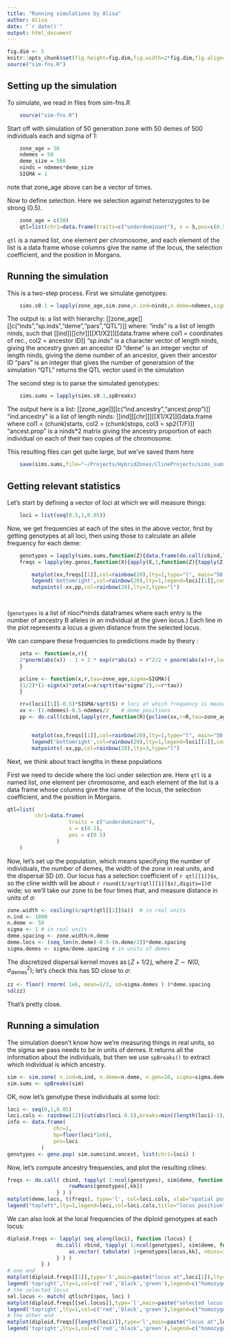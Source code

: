 ```yaml
---
title: "Running simulations by Alisa"
author: Alisa
date: "`r date()`"
output: html_document
---
```


```r
fig.dim <- 5
knitr::opts_chunk$set(fig.height=fig.dim,fig.width=2*fig.dim,fig.align='center')
source("sim-fns.R")
```

Setting up the simulation
-------------------------
To simulate, we read in files from sim-fns.R
```r
	source("sim-fns.R")
```

Start off with simulation of 50 generation zone with 50 demes of 500 individuals each and sigma of 1:
```r
	zone_age = 50
	ndemes = 50
	deme_size = 500
	ninds = ndemes*deme_size
	SIGMA = 1
```
note that zone_age above can be a vector of times.

Now to define selection. Here we selection against heterozygotes to be strong (0.5).
```r
	zone_age = c(50)
	qtl=list(chr1=data.frame(traits=c("underdominant"), s = S,pos=c(0.5)))
```
`qtl` is a named list, one element per chromosome,
and each element of the list is a data frame
whose columns give the name of the locus,
the selection coefficient,
and the position in Morgans.

Running the simulation
-------------------------

This is a two-step process. First we simulate genotypes:
```r
	sims.s0.1 = lapply(zone_age,sim.zone,n.ind=ninds,n.deme=ndemes,sigma=SIGMA)
```
The output is: a list with hierarchy: [[zone_age]][[c("inds","sp.inds","deme","pars","QTL")]]
	where:
		"inds" is a list of length ninds, such that [[ind]][[chr]][[X1/X2]][[data.frame where col1 = coordinates of rec., col2 = ancestor ID]]
		"sp.inds" is a character vector of length ninds, giving the ancestry given an ancestor ID
		"deme" is an integer vector of length ninds, giving the deme number of an ancestor, given their ancestor ID
		"pars" is an integer that gives the number of generatsion of the simulation
		"QTL" returns the QTL vector used in the simulation

The second step is to parse the simulated genotypes:
```r
	sims.sums = lapply(sims.s0.1,spBreaks)
```
The output here is a list: [[zone_age]][[c("ind.ancestry","ancest.prop")]]
		"ind.ancestry" is a list of length ninds: [[ind][[chr]]][[X1/X2]][[data.frame where col1 = (chunk)starts, col2 = (chunk)stops, col3 = sp2(T/F)]]
		"ancest.prop" is a ninds*2 matrix giving the ancestry proportion of each individual on each of their two copies of the chromosome.
		
This resulting files can get quite large, but we've saved them here
```r
	save(sims.sums,file="~/Projects/HybridZones/ClineProjects/sims_sums_s0.5_sigma1_50*500_tau50.Robj")
```


Getting relevant statistics
-------------------------
Let's start by defining a vector of loci at which we will measure things:

```r
	loci = list(seq(0.5,1,0.05))
```

Now, we get frequencies at each of the sites in the above vector, 
first by getting genotypes at all loci, then using those to calculate an allele frequency for each deme:
```r
	genotypes = lapply(sims.sums,function(Z){data.frame(do.call(cbind,lapply(Z$ind.ancest, geno.ind, loci)))})
	freqs = lapply(my.genos,function(X){apply(X,1,function(Z){tapply(Z,cut(1:ncol(X),breaks=seq(0,ncol(X),deme_size)),mean)/2})})

		matplot(xx,freqs[[1]],col=rainbow(20),lty=1,type="l", main="50 generations",ylab="freq",xlab="deme")
		legend('bottomright',col=rainbow(20),lty=1,legend=loci[[1]],cex=0.75)
		matpoints(-xx,pp,col=rainbow(20),lty=3,type="l")

	
```
(`genotypes` is a list of nloci*ninds dataframes where each entry is the number of ancestry B alleles in an individual at the given locus.)
Each line in the plot represents a locus a given distance from the selected locus.

We can compare these frequencies to predictions made by theory :

```r
	zeta <- function(x,r){
	2*pnorm(abs(x)) - 1 + 2 * exp(r*abs(x) + r^2/2 + pnorm(abs(x)+r,lower.tail=FALSE,log.p=TRUE))	
	}

	pcline <- function(x,r,tau=zone_age,sigma=SIGMA){
	(1/2)*(1-sign(x)*zeta(x=x/sqrt(tau*sigma^2),r=r*tau))	
	}

	rr=(loci[[1]]-0.5)*SIGMA/sqrt(S) # loci at which frequency is measured
	xx <- (1:ndemes)-0.5-ndemes/2	 # deme positions
	pp <- do.call(cbind,lapply(rr,function(R){pcline(xx,r=R,tau=zone_age,sigma=SIGMA)})) #allele frequency


		matplot(xx,freqs[[1]],col=rainbow(20),lty=1,type="l", main="50 generations",ylab="freq",xlab="deme")
		legend('bottomright',col=rainbow(20),lty=1,legend=loci[[1]],cex=0.75)
		matpoints(-xx,pp,col=rainbow(20),lty=3,type="l")

```

Next, we think about tract lengths in these populations


First we need to decide where the loci under selection are.
Here `qtl` is a named list, one element per chromosome,
and each element of the list is a data frame
whose columns give the name of the locus,
the selection coefficient,
and the position in Morgans.

```r
qtl=list(
         chr1=data.frame(
                    traits = c("underdominant"),
                    s = c(0.1),
                    pos = c(0.5)
                )
    )
```

Now, let's set up the population,
which means specifying the number of individuals,
the number of demes,
the width of the zone in real units,
and the dispersal SD ($\sigma$).
Our locus has a selection coefficient of `r qtl[[1]]$s`,
so the cline width will be about `r round(1/sqrt(qtl[[1]]$s),digits=1)`$\sigma$ wide;
so we'll take our zone to be four times that,
and measure distance in units of $\sigma$:
```r
zone.width <- ceiling(4/sqrt(qtl[[1]]$s))  # in real units
n.ind <- 1000
n.deme <- 50
sigma <- 1 # in real units
deme.spacing <- zone.width/n.deme
deme.locs <- (seq_len(n.deme)-0.5-(n.deme/2))*deme.spacing
sigma.demes <- sigma/deme.spacing # in units of demes
```
The discretized dispersal kernel moves as $\lfloor Z+1/2 \rfloor$,
where $Z \sim N(0,\sigma_\text{demes}^2)$;
let's check this has SD close to $\sigma$:
```r
zz <- floor( rnorm( 1e6, mean=1/2, sd=sigma.demes ) )*deme.spacing
sd(zz)
```
That's pretty close.



Running a simulation
--------------------

The simulation doesn't know how we're measuring things in real units,
so the sigma we pass needs to be in units of demes.
It returns all the information about the individuals,
but then we use `spBreaks()` to extract which individual is which ancestry.
```r
sim <- sim.zone( n.ind=n.ind, n.deme=n.deme, n.gen=10, sigma=sigma.demes, quiet=TRUE )
sim.sums <- spBreaks(sim)
```

OK, now let's genotype these individuals at some loci:
```r
loci <- seq(0,1,0.05)
loci.cols <- rainbow(12)[cut(abs(loci-0.5),breaks=min((length(loci)-1)/2,8))]
info <- data.frame(
               chr=1,
               bp=floor(loci*1e6),
               pos=loci
           )
genotypes <- geno.pop( sim.sums$ind.ancest, list(chr1=loci) )
```

Now, let's
compute ancestry frequencies,
and plot the resulting clines:
```r
freqs <- do.call( cbind, tapply( 1:ncol(genotypes), sim$deme, function (kk) {
                    rowMeans(genotypes[,kk])
                } ) )
matplot(deme.locs, t(freqs), type='l', col=loci.cols, xlab="spatial position", ylab="ancestry frequency")
legend("topleft",lty=1,legend=loci,col=loci.cols,title="locus position")
```

We can also look at the local frequencies of the diploid genotypes at each locus:
```r
diploid.freqs <- lapply( seq_along(loci), function (locus) {
                do.call( rbind, tapply( 1:ncol(genotypes), sim$deme, function (kk) {
                    as.vector( tabulate( 1+genotypes[locus,kk], nbins=3 ) )
                } ) )
           } )
# one end
matplot(diploid.freqs[[1]],type='l',main=paste("locus at",loci[1]),lty=1,col=c('red','black','green'))
legend('topright',lty=1,col=c('red','black','green'),legend=c("homozygote","heterozygote","homozygote"))
# the selected locus
sel.locus <- match( qtl$chr1$pos, loci )
matplot(diploid.freqs[[sel.locus]],type='l',main=paste("selected locus at",loci[sel.locus]),lty=1,col=c('red','black','green'))
legend('topright',lty=1,col=c('red','black','green'),legend=c("homozygote","heterozygote","homozygote"))
# the other end
matplot(diploid.freqs[[length(loci)]],type='l',main=paste("locus at",loci[length(loci)]),lty=1,col=c('red','black','green'))
legend('topright',lty=1,col=c('red','black','green'),legend=c("homozygote","heterozygote","homozygote"))
```
